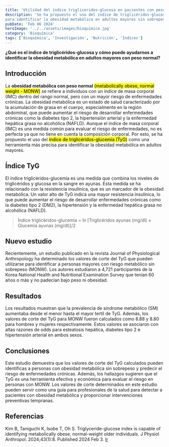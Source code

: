 ```yaml
---
title: 'Utilidad del índice trigliceridos-glucosa en pacientes con peso normal.'
description: 'Se ha propuesto el uso del índice de triglicéridos-glucosa (TyG) como una herramienta más precisa
para identificar la obesidad metabólica en adultos mayores sin sobrepeso.'
pubDate: 'Feb 06 2024'
heroImage: '../../assets/images/bioquimico.jpg'
category: 'Bioquímica'
tags: ['Bioquímica', 'Investigación', 'Nutrición', 'Índices']
---
```


**¿Qué es el índice de triglicéridos-glucosa y cómo puede ayudarnos a identificar la obesidad metabólica
en adultos mayores con peso normal?**

## Introducción
La **obesidad metabólica con peso normal** <mark>(metabolically obese, normal weight - MONW)</mark> se refiere a
individuos con un índice de masa corporal (IMC) dentro del rango normal, pero con un mayor riesgo
de enfermedades crónicas.
La obesidad metabólica es un estado de salud caracterizado por la acumulación de grasa en el cuerpo,
especialmente en la región abdominal, que puede aumentar el riesgo de desarrollar enfermedades crónicas
como la diabetes tipo 2, la hipertensión arterial y la enfermedad hepática grasa no alcohólica (NAFLD). Aunque
el índice de masa corporal (IMC) es una medida común para evaluar el riesgo de enfermedades, no es
perfecta ya que no tiene en cuenta la composición corporal. Por esto, se ha propuesto el uso del
<mark>índice de triglicéridos-glucemia (TyG)</mark> como una herramienta más precisa para identificar la obesidad
metabólica en adultos mayores.

## Índice TyG
El índice triglicéridos-glucemia es una medida que combina los niveles de triglicéridos y glucosa en la
sangre en ayunas. Esta medida se ha relacionado con la resistencia insulínica, que es un marcador de
la obesidad metabólica. Un valor alto de TyG indica una mayor resistencia insulínica, lo que puede
aumentar el riesgo de desarrollar enfermedades crónicas como la diabetes tipo 2 (DM2), la hipertensión
y la enfermedad hepática grasa no alcohólica (NAFLD).

> Índice triglicéridos-glucemia = ln [Triglicéridos ayunas (mg/dl) × Glucemia ayunas (mg/dl)]/2

## Nuevo estudio
Recientemente, un estudio publicado en la revista Journal of Physiological Anthropology ha determinado los
valores de corte del TyG que pueden utilizarse para identificar a personas mayores con riesgo metabólico sin
sobrepeso (MONW).
Los autores estudiaron a 4,721 participantes de la Korea National Health and Nutritional Examination
Survey que tenían 60 años o más y no padecían bajo peso ni obesidad.

## Resultados
Los resultados muestran que la prevalencia de síndrome metabólico (SM) aumentaba desde el menor hasta el
mayor tertil de TyG. Además, los valores de corte del TyG para MONW fueron calculados como 8.88 y 8.80
para hombres y mujeres respectivamente. Estos valores se asociaron con altas razones de odds para esteatosis 
hepática, diabetes tipo 2 e hipertensión arterial en ambos sexos.

## Conclusiones
Este estudio demuestra que los valores de corte del TyG calculados pueden identificas a personas con 
obesidad metabólica sin sobrepeso y predecir el riesgo de enfermedades crónicas. Además, los hallazgos
sugieren que el TyG es una herramienta efectiva y económica para evaluar el riesgo en personas con MONW.
Los valores de corte determinados en este estudio pueden servir como una guía para profesionales de la salud
para detectar a pacientes con obesidad metabólica y proporcionar intervenciones preventivas tempranas. 

## Referencias
Kim B, Taniguchi K, Isobe T, Oh S. Triglyceride-glucose index is capable of identifying metabolically obese,
normal-weight older individuals. J Physiol Anthropol. 2024;43(1):8. Published 2024 Feb 3.
<a href="https://www.ncbi.nlm.nih.gov/pmc/articles/PMC10837892/" target="no_blank">Ir</a>

